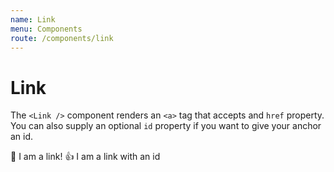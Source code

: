 ```yaml
---
name: Link
menu: Components
route: /components/link
---
```



# Link

<ComponentDetail of="Link" />

The `<Link />` component renders an `<a>` tag that accepts and `href` property. You can also supply an optional `id` property if you want to give your anchor an id.

<Playground>
  <List>
    <ListItem>
      <Link href="https://looker.com">👋 I am a link!</Link>
    </ListItem>
    <ListItem>
      <Link href="https://looker.com" id="thumbs-up">
        👍 I am a link with an id
      </Link>
    </ListItem>
  </List>
</Playground>
